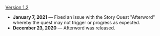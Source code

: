 {{Change History/Header}}
[[Version 1.2]]
*'''January 7, 2021''' &mdash; Fixed an issue with the Story Quest "Afterword" whereby the quest may not trigger or progress as expected.
*'''December 23, 2020''' &mdash; Afterword was released.